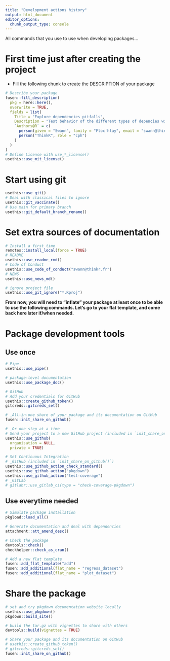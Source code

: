 ```yaml
---
title: "Development actions history"
output: html_document
editor_options: 
  chunk_output_type: console
---
```


All commands that you use to use when developing packages...

# First time just after creating the project

- Fill the following chunk to create the DESCRIPTION of your package

```r
# Describe your package
fusen::fill_description(
  pkg = here::here(),
  overwrite = TRUE,
  fields = list(
    Title = "Explore dependencies pitfalls",
    Description = "Test behavior of the different types of depencies with local and CI check",
    `Authors@R` = c(
      person(given = "Swann", family = "Floc'hlay", email = "swann@thinkr.fr", role = c("aut", "cre"), comment = c(ORCID = "0000-0003-1477-830X")),
      person("ThinkR", role = "cph")
    )
  )
)
# Define License with use_*_license()
usethis::use_mit_license()
```

# Start using git

```r
usethis::use_git()
# Deal with classical files to ignore
usethis::git_vaccinate()
# Use main for primary branch
usethis::git_default_branch_rename()
```

# Set extra sources of documentation

```r
# Install a first time
remotes::install_local(force = TRUE)
# README
usethis::use_readme_rmd()
# Code of Conduct
usethis::use_code_of_conduct("swann@thinkr.fr")
# NEWS
usethis::use_news_md()
```

```r
# ignore project file
usethis::use_git_ignore("*.Rproj")
```


**From now, you will need to "inflate" your package at least once to be able to use the following commands. Let's go to your flat template, and come back here later if/when needed.**


# Package development tools
## Use once

```r
# Pipe
usethis::use_pipe()

# package-level documentation
usethis::use_package_doc()

# GitHub
# Add your credentials for GitHub
usethis::create_github_token()
gitcreds::gitcreds_set()

# _All-in-one share of your package and its documentation on GitHub
fusen::init_share_on_github()

# _Or one step at a time
# Send your project to a new GitHub project (included in `init_share_on_github()`)
usethis::use_github(
  organisation = NULL,
  private = TRUE)

# Set Continuous Integration
# _GitHub (included in `init_share_on_github()`)
usethis::use_github_action_check_standard()
usethis::use_github_action("pkgdown")
usethis::use_github_action("test-coverage")
# _GitLab
# gitlabr::use_gitlab_ci(type = "check-coverage-pkgdown")
```

## Use everytime needed

```r
# Simulate package installation
pkgload::load_all()

# Generate documentation and deal with dependencies
attachment::att_amend_desc()

# Check the package
devtools::check()
checkhelper::check_as_cran()

# Add a new flat template
fusen::add_flat_template("add")
fusen::add_additional(flat_name = "regress_dataset")
fusen::add_additional(flat_name = "plot_dataset")
```

# Share the package

```r
# set and try pkgdown documentation website locally
usethis::use_pkgdown()
pkgdown::build_site()

# build the tar.gz with vignettes to share with others
devtools::build(vignettes = TRUE)

# Share your package and its documentation on GitHub
# usethis::create_github_token()
# gitcreds::gitcreds_set()
fusen::init_share_on_github()
```

